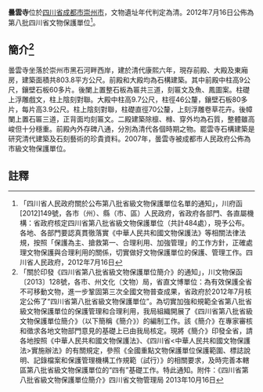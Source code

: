 {{msg:四川省文物保護單位
|名稱 = 曇雲寺
|編號 = 93
|圖片 = 
|級別 = S8
|分類 = 
|時代 = [[清代|清代]]
|地点 = [[四川省|四川省]][[成都市|成都市]][[崇州市|崇州市]]
|坐標 =
|登錄 = 2012年7月16日
}}
'''曇雲寺'''位於[[四川省|四川省]][[成都市|成都市]][[崇州市|崇州市]]，文物遺址年代判定為清。2012年7月16日公佈為第八批四川省文物保護單位<ref>「四川省人民政府關於公布第八批省級文物保護單位名單的通知」，川府函[2012]149號，各市（州）、縣（市、區）人民政府，省政府各部門、各直屬機構：省政府核定四川省第八批省級文物保護單位（共計484處），現予公布。各地、各部門要認真貫徹落實《中華人民共和國文物保護法》等相關法律法規，按照「保護為主、搶救第一、合理利用、加強管理」的工作方針，正確處理文物保護與合理利用的關係，切實做好文物保護單位的保護、管理工作。四川省人民政府，2012年7月16日</ref>。
== 簡介<ref>「關於印發《四川省第八批省級文物保護單位簡介》的通知」，川文物保函〔2013〕128號，各市、州文化（文物）局，省直文博單位：為有效保護全省不可移動文物，進一步鞏固第三次全國文物普查成果，省政府於2012年7月核定公佈了“四川省第八批省級文物保護單位”。為切實加強和規範全省第八批省級文物保護單位的保護管理和合理利用，我局組織開展了《四川省第八批省級文物保護單位簡介》（以下簡稱《簡介》）的編制工作。該《簡介》在專家審核和徵求各地文物部門意見的基礎上已由我局核定。現將《簡介》印發全省，請各地按照《中華人民共和國文物保護法》、《四川省<中華人民共和國文物保護法>實施辦法》的有關規定，參照《全國重點文物保護單位保護範圍、標誌說明、記錄檔案和保護管理機構工作規範（試行）》的相關要求，及時完善本轄區第八批省級文物保護單位的“四有”基礎工作。特此通知。附件：《四川省第八批省級文物保護單位簡介》四川省文物管理局  2013年10月16日</ref> ==
曇雲寺坐落於崇州市黑石河畔西岸，建於清代康熙六年，現存前殿、大殿及東廂房，建築面積共803.8平方公尺。前殿和大殿均為石構建築。其中前殿中柱高9公尺，鑲壁石板60多片。後闌上置整石板為匾共三道，刻匾文及魚、鳳圖案。柱礎上浮雕戲文，柱上陰刻對聯。大殿中柱高9.7公尺，柱徑46公釐，鑲壁石板80多片，每片高3.9公尺。柱上陰刻對聯，柱礎直徑70公釐，上刻浮雕卷草花卉。後幛闌上置石匾三道，正背面均刻匾文。二殿建築除檩、橼、穿外均為石質，整體雖高峻但十分穩重。前殿內外存碑八通，分別為清代各個時期之物。罷雲寺石構建築是研究清代建築及石刻藝術的珍貴資料。2007年，曇雲寺被成都市人民政府公佈為市級文物保護單位。
==註釋==
{{reflist}}